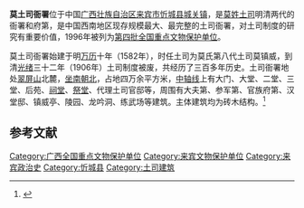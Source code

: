{{coord|24|04|01|N|108|40|05|E|display=title|scale:10000}}
{{文物保护单位
| 级别 = 全国
| 名称 = 莫土司衙署
| 图片 = 
| 所在 = [[广西壮族自治区|广西壮族自治区]][[忻城县|忻城县]]
| 分类 = 古建筑
| 时代 = [[明朝|明]]、[[清朝|清]]
| 编号 = [[第四批全国重点文物保护单位|第四批]]第153项
| 登录 = 1996年11月20日
}}

'''莫土司衙署'''位于中国[[广西壮族自治区|广西壮族自治区]][[来宾市|来宾市]][[忻城县|忻城县]][[城关镇_(忻城县)|城关镇]]，是[[莫姓|莫姓]][[土司|土司]]明清两代的衙署和府第，是中国西南地区现存规模最大、最完整的土司衙署，对土司制度的研究有重要价值，1996年被列为[[第四批全国重点文物保护单位|第四批全国重点文物保护单位]]。

莫土司衙署始建于明[[万历|万历]]十年（1582年），时任土司为莫氏第八代土司莫镇威，到清[[光绪|光绪]]三十二年（1906年）土司制度被废，共经历了三百多年历史。土司衙署地处[[翠屏山|翠屏山]]北麓，[[坐南朝北|坐南朝北]]，占地四万余平方米，[[中轴线|中轴线]]上有大门、大堂、二堂、三堂、后苑、[[祠堂|祠堂]]、[[祭堂|祭堂]]、代理土司官邸等，周围有大夫第、参军第、官族府第、汉堂邸、镇威亭、陵园、龙吟洞、练武场等建筑。主体建筑均为砖木结构。<ref>{{Cite book |title=全国重点文物保护单位·第一至第五批·第Ⅲ卷 |publisher=文物出版社 |year=2004 |isbn=7-5010-1525-2 |pages=9 }}</ref>

==参考文献==
{{reflist}}

{{广西壮族自治区全国重点文物保护单位}}

{{DEFAULTSORT:Mo}}
[[Category:广西全国重点文物保护单位|Category:广西全国重点文物保护单位]]
[[Category:来宾文物保护单位|Category:来宾文物保护单位]]
[[Category:来宾政治史|Category:来宾政治史]]
[[Category:忻城县|Category:忻城县]]
[[Category:土司建筑|Category:土司建筑]]